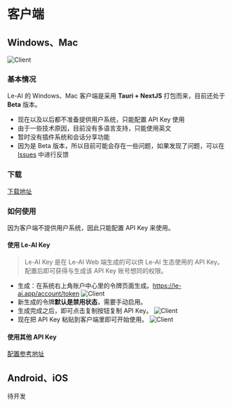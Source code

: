 # 客户端

## Windows、Mac

![Client](/client/dark.png)

### 基本情况

Le-AI 的 Windows、Mac 客户端是采用 **Tauri + NextJS** 打包而来，目前还处于 **Beta** 版本。

- 现在以及以后都不准备提供用户系统，只能配置 API Key 使用
- 由于一些技术原因，目前没有多语言支持，只能使用英文
- 暂时没有插件系统和会话分享功能
- 因为是 Beta 版本，所以目前可能会存在一些问题，如果发现了问题，可以在 [Issues](https://github.com/LTopx/Le-AI/issues) 中进行反馈

### 下载

[下载地址](https://home.le-ai.app)

### 如何使用

因为客户端不提供用户系统，因此只能配置 API Key 来使用。

#### 使用 Le-AI Key

> Le-AI Key 是在 Le-AI Web 端生成的可以供 Le-AI 生态使用的 API Key。配置后即可获得与生成该 API Key 账号想同的权限。

- 生成：在系统右上角账户中心里的令牌页面生成。https://le-ai.app/account/token
  ![Client](/client/step-1-zh-CN.png)
- 新生成的令牌**默认是禁用状态**，需要手动启用。
- 生成完成之后，即可点击复制按钮复制 API Key。
  ![Client](/client/step-2-zh-CN.png)
- 现在把 API Key 粘贴到客户端里即可开始使用。
  ![Client](/client/step-3.png)

#### 使用其他 API Key

[配置参考地址](/api-key-configure)

## Android、iOS

待开发
